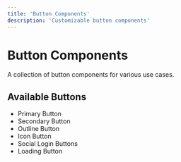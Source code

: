 ```yaml
---
title: 'Button Components'
description: 'Customizable button components'
---
```


# Button Components

A collection of button components for various use cases.

## Available Buttons

- Primary Button
- Secondary Button
- Outline Button
- Icon Button
- Social Login Buttons
- Loading Button 